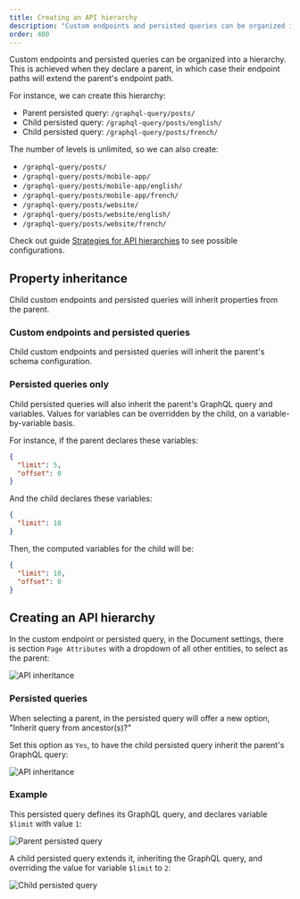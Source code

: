 ```yaml
---
title: Creating an API hierarchy
description: "Custom endpoints and persisted queries can be organized into a hierarchy. This is achieved when they declare a parent, in which case their endpoint paths will extend the parent's endpoint path."
order: 400
---
```


Custom endpoints and persisted queries can be organized into a hierarchy. This is achieved when they declare a parent, in which case their endpoint paths will extend the parent's endpoint path.

For instance, we can create this hierarchy:

- Parent persisted query: `/graphql-query/posts/`
- Child persisted query: `/graphql-query/posts/english/`
- Child persisted query: `/graphql-query/posts/french/`

The number of levels is unlimited, so we can also create:

- `/graphql-query/posts/`
- `/graphql-query/posts/mobile-app/`
- `/graphql-query/posts/mobile-app/english/`
- `/graphql-query/posts/mobile-app/french/`
- `/graphql-query/posts/website/`
- `/graphql-query/posts/website/english/`
- `/graphql-query/posts/website/french/`

<Banner type='info'>

Check out guide [Strategies for API hierarchies](/guides/deep/strategies-for-api-hierarchies) to see possible configurations.

</Banner>

## Property inheritance

Child custom endpoints and persisted queries will inherit properties from the parent.

### Custom endpoints and persisted queries

Child custom endpoints and persisted queries will inherit the parent's schema configuration.

### Persisted queries only

Child persisted queries will also inherit the parent's GraphQL query and variables. Values for variables can be overridden by the child, on a variable-by-variable basis.

For instance, if the parent declares these variables:

```json
{
  "limit": 5,
  "offset": 0
}
```

And the child declares these variables:

```json
{
  "limit": 10
}
```

Then, the computed variables for the child will be:

```json
{
  "limit": 10,
  "offset": 0
}
```

## Creating an API hierarchy

In the custom endpoint or persisted query, in the Document settings, there is section `Page Attributes` with a dropdown of all other entities, to select as the parent:

![API inheritance](/assets/guides/upstream/api-inheritance.png "API inheritance")

### Persisted queries

When selecting a parent, in the persisted query will offer a new option, "Inherit query from ancestor(s)?"

Set this option as `Yes`, to have the child persisted query inherit the parent's GraphQL query:

![API inheritance](/assets/guides/upstream/api-inheritance.gif "API inheritance")

### Example

This persisted query defines its GraphQL query, and declares variable `$limit` with value `1`:

![Parent persisted query](/assets/guides/upstream/parent-persisted-query.png "Parent persisted query")

A child persisted query extends it, inheriting the GraphQL query, and overriding the value for variable `$limit` to `2`:

![Child persisted query](/assets/guides/upstream/child-persisted-query.png "Child persisted query")


